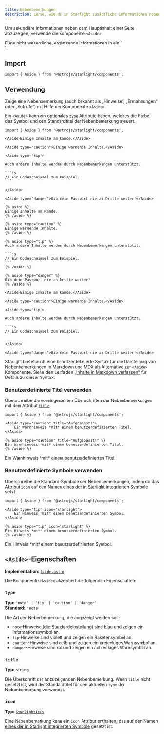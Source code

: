 ```yaml
---
title: Nebenbemerkungen
description: Lerne, wie du in Starlight zusätzliche Informationen neben dem Hauptinhalt einer Seite anzeigen kannst.
---
```



Um sekundäre Informationen neben dem Hauptinhalt einer Seite anzuzeigen, verwende die Komponente `<Aside>`.


<Preview>

<Aside slot="preview">
    Füge nicht wesentliche, ergänzende Informationen in ein `<Aside>`.
</Aside>

</Preview>

## Import

```tsx
import { Aside } from '@astrojs/starlight/components';
```

## Verwendung

Zeige eine Nebenbemerkung (auch bekannt als „Hinweise“, „Ermahnungen“ oder „Aufrufe“) mit Hilfe der Komponente `<Aside>`.

Ein `<Aside>` kann ein optionales [`type`](#type) Attribute haben, welches die Farbe, das Symbol und den Standardtitel der Nebenbemerkung steuert.

<Preview>

````mdx
import { Aside } from '@astrojs/starlight/components';

<Aside>Einige Inhalte am Rande.</Aside>

<Aside type="caution">Einige warnende Inhalte.</Aside>

<Aside type="tip">

Auch andere Inhalte werden durch Nebenbemerkungen unterstützt.

```js
// Ein Codeschnipsel zum Beispiel.
```

</Aside>

<Aside type="danger">Gib dein Passwort nie an Dritte weiter!</Aside>
````

<Fragment slot="markdoc">

````markdoc
{% aside %}
Einige Inhalte am Rande.
{% /aside %}

{% aside type="caution" %}
Einige warnende Inhalte.
{% /aside %}

{% aside type="tip" %}
Auch andere Inhalte werden durch Nebenbemerkungen unterstützt.

```js
// Ein Codeschnipsel zum Beispiel.
```
{% /aside %}

{% aside type="danger" %}
Gib dein Passwort nie an Dritte weiter!
{% /aside %}
````

</Fragment>

<Fragment slot="preview">

    <Aside>Einige Inhalte am Rande.</Aside>

    <Aside type="caution">Einige warnende Inhalte.</Aside>

    <Aside type="tip">

    Auch andere Inhalte werden durch Nebenbemerkungen unterstützt.

    ```js
    // Ein Codeschnipsel zum Beispiel.
    ```

    </Aside>

    <Aside type="danger">Gib dein Passwort nie an Dritte weiter!</Aside>

</Fragment>

</Preview>

Starlight bietet auch eine benutzerdefinierte Syntax für die Darstellung von Nebenbemerkungen in Markdown und MDX als Alternative zur `<Aside>` Komponente.
Siehe den Leitfaden [„Inhalte in Markdown verfassen“](/de/guides/authoring-content/#nebenbemerkungen) für Details zu dieser Syntax.

### Benutzerdefinierte Titel verwenden

Überschreibe die voreingestellten Überschriften der Nebenbemerkungen mit dem Attribut [`title`](#title).

<Preview>

```mdx 'title="Aufgepasst!"'
import { Aside } from '@astrojs/starlight/components';

<Aside type="caution" title="Aufgepasst!">
	Ein Warnhinweis *mit* einem benutzerdefinierten Titel.
</Aside>
```

<Fragment slot="markdoc">

```markdoc 'title="Aufgepasst!"'
{% aside type="caution" title="Aufgepasst!" %}
Ein Warnhinweis *mit* einem benutzerdefinierten Titel.
{% /aside %}
```

</Fragment>

<Aside slot="preview" type="caution" title="Aufgepasst!">
	Ein Warnhinweis *mit* einem benutzerdefinierten Titel.
</Aside>

</Preview>

### Benutzerdefinierte Symbole verwenden

Überschreibe die Standard-Symbole der Nebenbemerkungen, indem du das Attribut [`icon`](#icon) auf den Namen [eines der in Starlight integrierten Symbole](/de/reference/icons/#alle-symbole) setzt.

<Preview>

```mdx 'icon="starlight"'
import { Aside } from '@astrojs/starlight/components';

<Aside type="tip" icon="starlight">
	Ein Hinweis *mit* einem benutzerdefinierten Symbol.
</Aside>
```

<Fragment slot="markdoc">

```markdoc 'icon="starlight"'
{% aside type="tip" icon="starlight" %}
Ein Hinweis *mit* einem benutzerdefinierten Symbol.
{% /aside %}
```

</Fragment>

<Aside slot="preview" type="tip" icon="starlight">
	Ein Hinweis *mit* einem benutzerdefinierten Symbol.
</Aside>

</Preview>

## `<Aside>`-Eigenschaften

**Implementation:** [`Aside.astro`](https://github.com/withastro/starlight/blob/main/packages/starlight/user-components/Aside.astro)

Die Komponente `<Aside>` akzeptiert die folgenden Eigenschaften:

### `type`

**Typ:** `'note' | 'tip' | 'caution' | 'danger'`  
**Standard:** `'note'`

Die Art der Nebenbemerkung, die angezeigt werden soll:

- `note`-Hinweise (die Standardeinstellung) sind blau und zeigen ein Informationssymbol an.
- `tip`-Hinweise sind violett und zeigen ein Raketensymbol an.
- `caution`-Hinweise sind gelb und zeigen ein dreieckiges Warnsymbol an.
- `danger`-Hinweise sind rot und zeigen ein achteckiges Warnsymbol an.

### `title`

**Typ:** `string`

Die Überschrift der anzuzeigenden Nebenbemerkung.
Wenn `title` nicht gesetzt ist, wird der Standardtitel für den aktuellen `type` der Nebenbemerkung verwendet.

### `icon`

**Typ:** [`StarlightIcon`](/de/reference/icons/#starlighticon-typ)

Eine Nebenbemerkung kann ein `icon`-Attribut enthalten, das auf den Namen [eines der in Starlight integrierten Symbole](/de/reference/icons/#alle-symbole) gesetzt ist.
